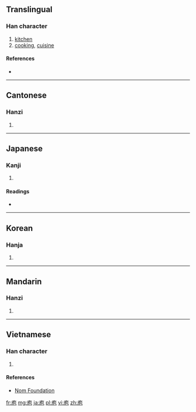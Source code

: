 ==Translingual==

===Han character===
{{Han char|rn=53|rad=广|as=05|sn=8|four=0021<sub>2</sub>|canj=戈心口山 (IPRU)|ids=⿸[[广]][[包]]}}

# [[kitchen]]
# [[cooking]], [[cuisine]]

====References====
* {{Han ref|kx=0344.100|dkj=09266|dj=0653.310|hdz=20879.040|uh=5E96|ud=24214|bh=A9B4|bd=43444}}

----

==Cantonese==

===Hanzi===
{{yue-hanzi|jyut=[[paau4]]|y=paau4}}

# {{defn|lang=yue|sort=广05}}

----

==Japanese==

===Kanji===
{{ja-kanji|grade=|rs=广05}}

# {{defn|lang=ja|sort=广05}}

====Readings====
* {{ja-readings|on=[[ほう]] (hō)|kun=[[くりや]] (kuriya)}}

----

==Korean==

===Hanja===
{{ko-hanja|hangeul=포|rv=po|mr=p'o}}

# {{defn|lang=ko|sort=广05}}

----

==Mandarin==

===Hanzi===
{{cmn-hanzi|pin=[[páo]] ([[pao2]]), [[cì]] ([[ci4]])|wg=p'ao<sup>2</sup>, tz'u<sup>4</sup>}}

# {{defn|lang=cmn|sort=广05}}

----

==Vietnamese==

===Han character===
{{vi-readings|rs=广05| hanviet = bào}}

# {{defn|lang=vi|sort=广05}}

====References====
*[http://nomfoundation.org/common/nom_details.php?codepoint=5e96 Nom Foundation]

[[fr:庖]]
[[mg:庖]]
[[ja:庖]]
[[pl:庖]]
[[vi:庖]]
[[zh:庖]]